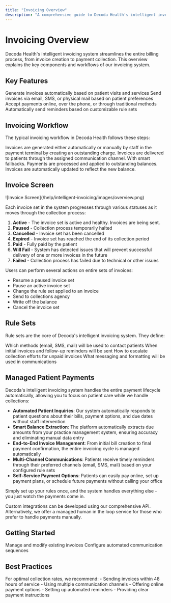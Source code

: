```yaml
---
title: "Invoicing Overview"
description: "A comprehensive guide to Decoda Health's intelligent invoicing system"
---
```


# Invoicing Overview

Decoda Health's intelligent invoicing system streamlines the entire billing process, from invoice creation to payment collection. This overview explains the key components and workflows of our invoicing system.

## Key Features

<CardGroup cols={2}>
  <Card title="Automated Billing" icon="robot">
    Generate invoices automatically based on patient visits and services
  </Card>
  <Card title="Multi-channel Delivery" icon="paper-plane">
    Send invoices via email, SMS, or physical mail based on patient preferences
  </Card>
  <Card title="Payment Processing" icon="credit-card">
    Accept payments online, over the phone, or through traditional methods
  </Card>
  <Card title="Intelligent Follow-ups" icon="clock">
    Automatically send reminders based on customizable rule sets
  </Card>
</CardGroup>

## Invoicing Workflow

The typical invoicing workflow in Decoda Health follows these steps:

<Steps>
  <Step title="Invoice Creation">
    Invoices are generated either automatically or manually by staff in the
    payment terminal by creating an outstanding charge.
  </Step>
  <Step title="Delivery">
    Invoices are delivered to patients through the assigned communication
    channel. With smart fallbacks.
  </Step>
  <Step title="Payment Collection">
    Payments are processed and applied to outstanding balances. Invoices are
    automatically updated to reflect the new balance.
  </Step>
</Steps>

## Invoice Screen

<Frame>
  ![Invoice Screen](/help/intelligent-invoicing/images/overview.png)
</Frame>

Each invoice set in the system progresses through various statuses as it moves through the collection process:

1. **Active** - The invoice set is active and healthy. Invoices are being sent.
2. **Paused** - Collection process temporarily halted
3. **Cancelled** - Invoice set has been cancelled
4. **Expired** - Invoice set has reached the end of its collection period
5. **Paid** - Fully paid by the patient
6. **Will Fail** - System has detected issues that will prevent successful delivery of one or more invoices in the future
7. **Failed** - Collection process has failed due to technical or other issues

Users can perform several actions on entire sets of invoices:

- Resume a paused invoice set
- Pause an active invoice set
- Change the rule set applied to an invoice
- Send to collections agency
- Write off the balance
- Cancel the invoice set

## Rule Sets

Rule sets are the core of Decoda's intelligent invoicing system. They define:

<AccordionGroup>
  <Accordion title="Communication Channels">
    Which methods (email, SMS, mail) will be used to contact patients
  </Accordion>
  <Accordion title="Timing">
    When initial invoices and follow-up reminders will be sent
  </Accordion>
  <Accordion title="Escalation">
    How to escalate collection efforts for unpaid invoices
  </Accordion>
  <Accordion title="Content">
    What messaging and formatting will be used in communications
  </Accordion>
</AccordionGroup>

## Managed Patient Payments

Decoda's intelligent invoicing system handles the entire payment lifecycle automatically, allowing you to focus on patient care while we handle collections:

- **Automated Patient Inquiries**: Our system automatically responds to patient questions about their bills, payment options, and due dates without staff intervention
- **Smart Balance Extraction**: The platform automatically extracts due amounts from your practice management system, ensuring accuracy and eliminating manual data entry
- **End-to-End Invoice Management**: From initial bill creation to final payment confirmation, the entire invoicing cycle is managed automatically
- **Multi-Channel Communications**: Patients receive timely reminders through their preferred channels (email, SMS, mail) based on your configured rule sets
- **Self-Service Payment Options**: Patients can easily pay online, set up payment plans, or schedule future payments without calling your office

Simply set up your rules once, and the system handles everything else - you just watch the payments come in.

<Note>
  Custom integrations can be developed using our comprehensive API.
  Alternatively, we offer a managed human in the loop service for those who
  prefer to handle payments manually.
</Note>

## Getting Started

<CardGroup cols={3}>
  <Card
    title="Editing Invoices"
    icon="pen"
    href="/help/intelligent-invoicing/editing-invoices"
  >
    Manage and modify existing invoices
  </Card>
  <Card
    title="Rule Sets"
    icon="gears"
    href="/help/intelligent-invoicing/rule-sets"
  >
    Configure automated communication sequences
  </Card>
</CardGroup>

## Best Practices

<Tip>
  For optimal collection rates, we recommend: - Sending invoices within 48 hours
  of service - Using multiple communication channels - Offering online payment
  options - Setting up automated reminders - Providing clear payment
  instructions
</Tip>
